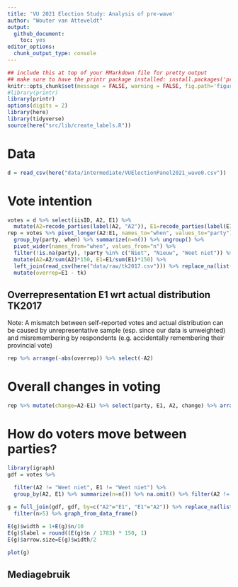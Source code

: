 ```yaml
---
title: 'VU 2021 Election Study: Analysis of pre-wave'
author: "Wouter van Atteveldt"
output: 
  github_document:
    toc: yes
editor_options: 
  chunk_output_type: console
---
```



```r
## include this at top of your RMarkdown file for pretty output
## make sure to have the printr package installed: install.packages('printr')
knitr::opts_chunk$set(message = FALSE, warning = FALSE, fig.path='figures/')
#library(printr)
library(printr)
options(digits = 2)
library(here)
library(tidyverse)
source(here("src/lib/create_labels.R"))
```


# Data

```r
d = read_csv(here("data/intermediate/VUElectionPanel2021_wave0.csv"))
```

# Vote intention 

```r
votes = d %>% select(iisID, A2, E1) %>% 
  mutate(A2=recode_parties(label(A2, "A2")), E1=recode_parties(label(E1, "E1")))
rep = votes %>% pivot_longer(A2:E1, names_to="when", values_to="party") %>% 
  group_by(party, when) %>% summarize(n=n()) %>% ungroup() %>% 
  pivot_wider(names_from="when", values_from="n") %>% 
  filter(!is.na(party), !party %in% c("Niet", "Nieuw", "Weet niet")) %>% 
  mutate(A2=A2/sum(A2)*150, E1=E1/sum(E1)*150) %>% 
  left_join(read_csv(here("data/raw/tk2017.csv"))) %>% replace_na(list(tk=0)) %>% 
  mutate(overrep=E1 - tk)
```

## Overrepresentation E1 wrt actual distribution TK2017

Note: A mismatch between self-reported votes and actual distribution
can be caused by unrepresentative sample (esp. since our data is unweighted)
and misremembering by respondents (e.g. accidentally remembering their provincial vote)

```r
rep %>% arrange(-abs(overrep)) %>% select(-A2)
```

# Overall changes in voting

```r
rep %>% mutate(change=A2-E1) %>% select(party, E1, A2, change) %>% arrange(-abs(change))
```

# How do voters move between parties?

```r
library(igraph)
gdf = votes %>% 
  
  filter(A2 != "Weet niet", E1 != "Weet niet") %>% 
  group_by(A2, E1) %>% summarize(n=n()) %>% na.omit() %>% filter(A2 != E1)

g = full_join(gdf, gdf, by=c("A2"="E1", "E1"="A2")) %>% replace_na(list("n.x"=0, "n.y"=0)) %>% mutate(n=n.x - n.y) %>% select(E1, A2, n) %>% filter(n>0) %>% 
  filter(n>5) %>% graph_from_data_frame()

E(g)$width = 1+E(g)$n/10 
E(g)$label = round((E(g)$n / 1783) * 150, 1)
E(g)$arrow.size=E(g)$width/2

plot(g)
```

## Mediagebruik




